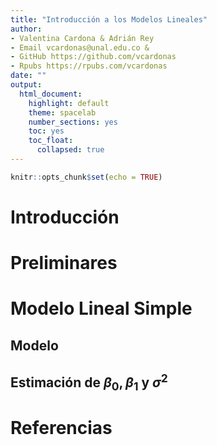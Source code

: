 ```yaml
---
title: "Introducción a los Modelos Lineales"
author: 
- Valentina Cardona & Adrián Rey
- Email vcardonas@unal.edu.co & 
- GitHub https://github.com/vcardonas
- Rpubs https://rpubs.com/vcardonas
date: ""
output:
  html_document:
    highlight: default
    theme: spacelab
    number_sections: yes
    toc: yes
    toc_float:
      collapsed: true
---
```


```r
knitr::opts_chunk$set(echo = TRUE)
```

# Introducción

# Preliminares

# Modelo Lineal Simple

## Modelo

## Estimación de $\beta_0, \beta_1$ y $\sigma^2$

# Referencias
